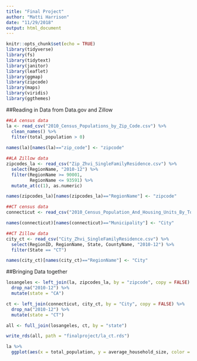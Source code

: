 ```yaml
---
title: "Final Project"
author: "Matti Harrison"
date: "11/29/2018"
output: html_document
---
```


```r
knitr::opts_chunk$set(echo = TRUE)
library(tidyverse)
library(fs)
library(tidytext)
library(janitor)
library(leaflet)
library(ggmap)
library(zipcode)
library(maps)
library(viridis)
library(ggthemes)
```

##Reading in Data from Data.gov and Zillow
```r
##LA census data
la <- read_csv("2010_Census_Populations_by_Zip_Code.csv") %>% 
  clean_names() %>% 
  filter(total_population > 0) 
  
names(la)[names(la)=="zip_code"] <- "zipcode"

##LA Zillow data 
zipcodes_la <- read_csv("Zip_Zhvi_SingleFamilyResidence.csv") %>% 
  select(RegionName, "2010-12") %>% 
  filter(RegionName >= 90001,
         RegionName <= 93591) %>% 
  mutate_at(c(1), as.numeric)

names(zipcodes_la)[names(zipcodes_la)=="RegionName"] <- "zipcode"

##CT census data
connecticut <- read_csv("2010_Census_Population_And_Housing_Units_By_Town.csv")

names(connecticut)[names(connecticut)=="Municipality"] <- "City"

##CT Zillow data 
city_ct <- read_csv("City_Zhvi_SingleFamilyResidence.csv") %>% 
  select(RegionID, RegionName, State, CountyName, "2010-12") %>% 
  filter(State == "CT")

names(city_ct)[names(city_ct)=="RegionName"] <- "City"
```

##Bringing Data together
```r
losangeles <- left_join(la, zipcodes_la, by = "zipcode", copy = FALSE) %>% 
  drop_na("2010-12") %>% 
  mutate(state = "CA")

ct <- left_join(connecticut, city_ct, by = "City", copy = FALSE) %>% 
  drop_na("2010-12") %>% 
  mutate(state = "CT")

all <- full_join(losangeles, ct, by = "state")

write_rds(all, path = "finalproject/la_ct.rds")
```

```r
la %>% 
  ggplot(aes(x = total_population, y = average_household_size, color = median_age)) + geom_point() + labs(title = "Population in LA and Average Household Size, using zipcode data", subtitle = "As people get older they have a smaller household size", x = "Population per Zipcode", y = "Average Household Size", color = "Median Age per Zipode")
```